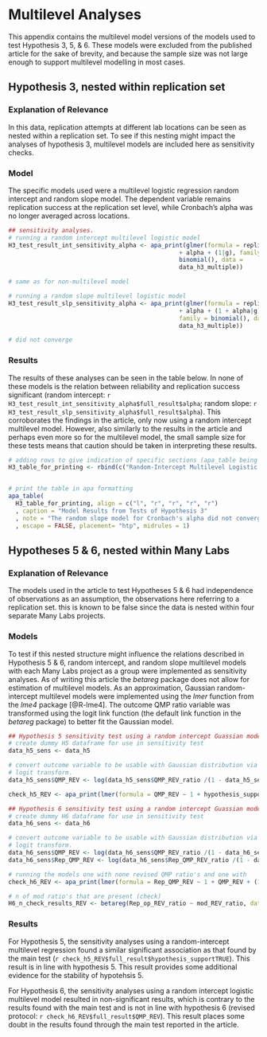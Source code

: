 <!-- Appendix B -->

# Multilevel Analyses

This appendix contains the multilevel model versions of the models used to test Hypothesis 3, 5, & 6. These models were excluded from the published article for the sake of brevity, and because the sample size was not large enough to support multilevel modelling in most cases.

## Hypothesis 3, nested within replication set
### Explanation of Relevance
In this data, replication attempts at different lab locations can be seen as nested within a replication set. To see if this nesting might impact the analyses of hypothesis 3, multilevel models are included here as sensitivity checks.

### Model
The specific models used were a multilevel logistic regression random intercept and random slope model. The dependent variable remains replication success at the replication set level, while Cronbach's alpha was no longer averaged across locations.

```r
## sensitivity analyses.
# running a random intercept multilevel logistic model
H3_test_result_int_sensitivity_alpha <- apa_print(glmer(formula = replication ~ 1 
                                                + alpha + (1|g), family = 
                                                binomial(), data = 
                                                data_h3_multiple))

# same as for non-multilevel model

# running a random slope multilevel logistic model
H3_test_result_slp_sensitivity_alpha <- apa_print(glmer(formula = replication ~ 1 
                                                + alpha + (1 + alpha|g), 
                                                family = binomial(), data =
                                                data_h3_multiple))

# did not converge
```

### Results
The results of these analyses can be seen in the table below. In none of these models is the relation between reliability and replication success significant (random intercept: `r H3_test_result_int_sensitivity_alpha$full_result$alpha`; random slope: `r H3_test_result_slp_sensitivity_alpha$full_result$alpha`). This corroborates the findings in the article, only now using a random intercept multilevel model. However, also similarly to the results in the article and perhaps even more so for the multilevel model, the small sample size for these tests means that caution should be taken in interpreting these results.

```r
# adding rows to give indication of specific sections (apa_table being awkward)
H3_table_for_printing <- rbind(c("Random-Intercept Multilevel Logistic Model", "", "", "", ""), H3_test_result_int_sensitivity_alpha$table)


# print the table in apa formatting
apa_table(
  H3_table_for_printing, align = c("l", "r", "r", "r", "r")
  , caption = "Model Results from Tests of Hypothesis 3"
  , note = "The random slope model for Cronbach's alpha did not converge, thus its results are not shown here."
  , escape = FALSE, placement= "htp", midrules = 1)

```

## Hypotheses 5 & 6, nested within Many Labs
### Explanation of Relevance
The models used in the article to test Hypotheses 5 & 6 had independence of observations as an assumption, the observations here referring to a replication set. this is known to be false since the data is nested within four separate Many Labs projects. 

### Models
To test if this nested structure might influence the relations described in Hypothesis 5 & 6, random intercept, and random slope multilevel models with each Many Labs project as a group were implemented as sensitivity analyses. As of writing this article the *betareg* package does not allow for estimation of multilevel models. As an approximation, Gaussian random-intercept multilevel models were implemented using the *lmer* function from the *lme4* package [@R-lme4]. The outcome QMP ratio variable was transformed using the logit link function (the default link function in the *betareg* package) to better fit the Gaussian model. 

```r
## Hypothesis 5 sensitivity test using a random intercept Guassian model.
# create dummy H5 dataframe for use in sensitivity test
data_h5_sens <- data_h5

# convert outcome variable to be usable with Gaussian distribution via
# logit transform.
data_h5_sens$QMP_REV <- log(data_h5_sens$QMP_REV_ratio /(1 - data_h5_sens$QMP_REV_ratio))

check_h5_REV <- apa_print(lmer(formula = QMP_REV ~ 1 + hypothesis_support + (1|many_labs_version), data = data_h5_sens))

## Hypothesis 6 sensitivity test using a random intercept Guassian model.
# create dummy H6 dataframe for use in sensitivity test
data_h6_sens <- data_h6

# convert outcome variable to be usable with Gaussian distribution via
# logit transform. 
data_h6_sens$QMP_REV <- log(data_h6_sens$QMP_REV_ratio /(1 - data_h6_sens$QMP_REV_ratio))
data_h6_sens$Rep_QMP_REV <- log(data_h6_sens$Rep_QMP_REV_ratio /(1 - data_h6_sens$Rep_QMP_REV_ratio))

# running the models one with none revised QMP ratio's and one with
check_h6_REV <- apa_print(lmer(formula = Rep_QMP_REV ~ 1 + QMP_REV + (1|many_labs_version), data = data_h6_sens))

# n of mod ratio's that are present (check)
H6_n_check_results_REV <- betareg(Rep_op_REV_ratio ~ mod_REV_ratio, data = data_h6)$n

```

### Results
For Hypothesis 5, the sensitivity analyses using a random-intercept multilevel regression found a similar significant association as that found by the main test (`r check_h5_REV$full_result$hypothesis_supportTRUE`). This result is in line with hypothesis 5. This result provides some additional evidence for the stability of hypotehsis 5.

For Hypothesis 6, the sensitivity analyses using a random intercept logistic multilevel model resulted in non-significant results, which is contrary to the results found with the main test and is not in line with hypothesis 6 (revised protocol: `r check_h6_REV$full_result$QMP_REV`). This result places some doubt in the results found through the main test reported in the article.

